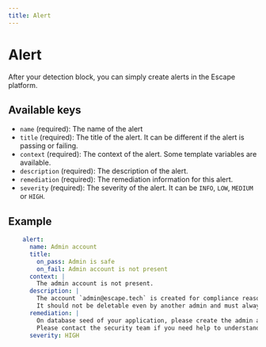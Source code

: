 ```yaml
---
title: Alert
---
```


# Alert

After your detection block, you can simply create alerts in the Escape platform.


## Available keys
- `name` (required): The name of the alert
- `title` (required): The title of the alert. It can be different if the alert is passing or failing.
- `context` (required): The context of the alert. Some template variables are available.
- `description` (required): The description of the alert.
- `remediation` (required): The remediation information for this alert.
- `severity` (required): The severity of the alert. It can be `INFO`, `LOW`, `MEDIUM` or `HIGH`.

## Example

```yaml
    alert:
      name: Admin account
      title:
        on_pass: Admin is safe
        on_fail: Admin account is not present
      context: |
        The admin account is not present.
      description: |
        The account `admin@escape.tech` is created for compliance reasons.
        It should not be deletable even by another admin and must always be present.
      remediation: |
        On database seed of your application, please create the admin account.
        Please contact the security team if you need help to understand why this is a problem.
      severity: HIGH
```


